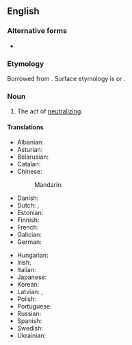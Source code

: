 ==English==
{{wikipedia}}

===Alternative forms===
* {{l|en|neutralisation}} {{qualifier|{{l|en|British}}}}

===Etymology===
Borrowed from {{bor|en|fr|neutralisation}}. Surface etymology is {{af|en|neutral|-ization}} or {{af|en|neutralize|-ation}}.

===Noun===
{{en-noun|~}}

# The act of [[neutralize|neutralizing]].

====Translations====
{{trans-top|neutralization}}
* Albanian: {{t+|sq|asnjanësim|m}}
* Asturian: {{t|ast|neutralización|f}}
* Belarusian: {{t|be|нейтраліза́цыя|f}}
* Catalan: {{t|ca|neutralització|f}}
* Chinese:
*: Mandarin: {{t|cmn|中和作用|sc=Hani}}
* Danish: {{t|da|neutralisering|c}}
* Dutch: {{t+|nl|neutralisering|f}}, {{t+|nl|neutralisatie|f}}
* Estonian: {{t|et|neutraliseerimine}}
* Finnish: {{t|fi|neutralisaatio}}
* French: {{t+|fr|neutralisation|f}}
* Galician: {{t+|gl|neutralización|f}}
* German: {{t+|de|Neutralisierung|f}}
{{trans-mid}}
* Hungarian: {{t+|hu|semlegesítés}}
* Irish: {{t|ga|neodrú|m}}
* Italian: {{t+|it|neutralizzazione|f}}
* Japanese: {{t+|ja|中和|tr=chūwa|sc=Jpan}}
* Korean: {{t+|ko|중화|sc=Kore}}
* Latvian: {{t|lv|neitralizācija|f|sc=Cyrl}}, {{t|lv|neitralizēšana|f|sc=Cyrl}}
* Polish: {{t|pl|neutralizacja|f}}
* Portuguese: {{t+|pt|neutralização|f}}
* Russian: {{t+|ru|нейтрализа́ция|f}}
* Spanish: {{t+|es|neutralización|f}}
* Swedish: {{t|sv|neutralisering|c}}
* Ukrainian: {{t|uk|нейтраліза́ція|f}}
{{trans-bottom}}